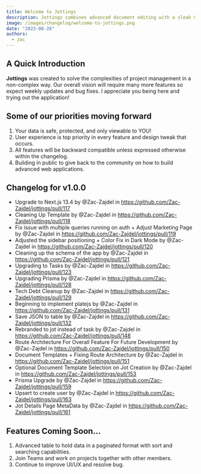```yaml
---
title: Welcome to Jottings
description: Jottings combines advanced document editing with a sleak UI for streamlined optimization
image: /images/changelog/welcome-to-jottings.png
date: "2023-08-28"
authors:
  - zac
---
```


## A Quick Introduction

**Jottings** was created to solve the complexities of project management in a non-complex way.
Our overall vision will require many more features so expect weekly updates and bug fixes. I appreciate you being here and trying out the application!

## Some of our priorities moving forward

1.  Your data is safe, protected, and only viewable to YOU!
2.  User experience is top priority in every feature and design tweak that occurs.
3.  All features will be backward compatible unless expressed otherwise within the changelog.
4.  Building in public to give back to the community on how to build advanced web applications.

## Changelog for v1.0.0

- Upgrade to Next.js 13.4 by @Zac-Zajdel in https://github.com/Zac-Zajdel/jottings/pull/117
- Cleaning Up Template by @Zac-Zajdel in https://github.com/Zac-Zajdel/jottings/pull/118
- Fix issue with multiple queries running on auth + Adjust Marketing Page by @Zac-Zajdel in https://github.com/Zac-Zajdel/jottings/pull/119
- Adjusted the sidebar positioning + Color Fix in Dark Mode by @Zac-Zajdel in https://github.com/Zac-Zajdel/jottings/pull/120
- Cleaning up the schema of the app by @Zac-Zajdel in https://github.com/Zac-Zajdel/jottings/pull/121
- Upgrading to Tasks by @Zac-Zajdel in https://github.com/Zac-Zajdel/jottings/pull/123
- Upgrading Prisma by @Zac-Zajdel in https://github.com/Zac-Zajdel/jottings/pull/128
- Tech Debt Cleanup by @Zac-Zajdel in https://github.com/Zac-Zajdel/jottings/pull/129
- Beginning to implement platejs by @Zac-Zajdel in https://github.com/Zac-Zajdel/jottings/pull/131
- Save JSON to table by @Zac-Zajdel in https://github.com/Zac-Zajdel/jottings/pull/132
- Rebranded to jot instead of task by @Zac-Zajdel in https://github.com/Zac-Zajdel/jottings/pull/148
- Route Architecture For Overall Feature For Future Development by @Zac-Zajdel in https://github.com/Zac-Zajdel/jottings/pull/150
- Document Templates + Fixing Route Architecture by @Zac-Zajdel in https://github.com/Zac-Zajdel/jottings/pull/151
- Optional Document Template Selection on Jot Creation by @Zac-Zajdel in https://github.com/Zac-Zajdel/jottings/pull/153
- Prisma Upgrade by @Zac-Zajdel in https://github.com/Zac-Zajdel/jottings/pull/159
- Upsert to create user by @Zac-Zajdel in https://github.com/Zac-Zajdel/jottings/pull/163
- Jot Details Page MetaData by @Zac-Zajdel in https://github.com/Zac-Zajdel/jottings/pull/161

## Features Coming Soon...

1.  Advanced table to hold data in a paginated format with sort and searching capabilities.
2.  Join Teams and work on projects together with other members.
3.  Continue to improve UI/UX and resolve bug.
